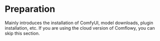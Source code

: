 
# Preparation

Mainly introduces the installation of ComfyUI, model downloads, plugin installation, etc. If you are using the cloud version of Comflowy, you can skip this section.

<Cards>
  <Card
    title="Installing ComfyUI"
    href="../preparation-for-study/install"
  />
  <Card 
    title="Download & Import Model" 
    href="../preparation-for-study/model" 
  />
  <Card
    title="Installing ComfyUI Manager"
    href="../preparation-for-study/install-comfyui-manager"
  />
    <Card
    title="Cloud Installation"
    href="../preparation-for-study/install-cloud"
  />
</Cards>